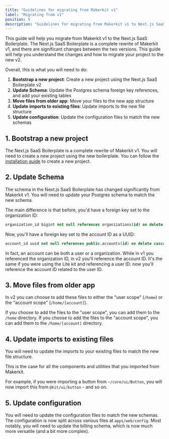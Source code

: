 ```yaml
---
title: "Guidelines for migrating from Makerkit v1"
label: "Migrating from v1"
position: 9
description: "Guidelines for migrating from Makerkit v1 to Next.js SaaS Boilerplate."
---
```


This guide will help you migrate from Makerkit v1 to the Next.js SaaS Boilerplate. The Next.js SaaS Boilerplate is a complete rewrite of Makerkit v1, and there are significant changes between the two versions. This guide will help you understand the changes and how to migrate your project to the new v2.

Overall, this is what you will need to do:

1. **Bootstrap a new project**: Create a new project using the Next.js SaaS Boilerplate v2
2. **Update Schema**: Update the Postgres schema foreign key references, and add your existing tables
3. **Move files from older app**: Move your files to the new app structure
4. **Update imports to existing files**: Update imports to the new file structure
5. **Update configuration**: Update the configuration files to match the new schemas

## 1. Bootstrap a new project

The Next.js SaaS Boilerplate is a complete rewrite of Makerkit v1. You will need to create a new project using the new boilerplate. You can follow the [installation guide](clone-repository) to create a new project.

## 2. Update Schema

The schema in the Next.js SaaS Boilerplate has changed significantly from Makerkit v1. You will need to update your Postgres schema to match the new schema.

The main difference is that before, you'd have a foreign key set to the organization ID:

```sql
organization_id bigint not null references organizations(id) on delete cascade,
```

Now, you'll have a foreign key set to the account ID as a UUID:

```sql
account_id uuid not null references public.accounts(id) on delete cascade,
```

In fact, an account can be both a user or a organization. While in v1 you referenced the organization ID, in v2 you'll reference the account ID. It's the same if you were using the Lite kit and referencing a user ID: now you'll reference the account ID related to the user ID.

## 3. Move files from older app

In v2 you can choose to add these files to either the "user scope" (`/home`) or the "account scope" (`/home/[account]`).

If you choose to add the files to the "user scope", you can add them to the `/home` directory. If you choose to add the files to the "account scope", you can add them to the `/home/[account]` directory.

## 4. Update imports to existing files

You will need to update the imports to your existing files to match the new file structure.

This is the case for all the components and utilities that you imported from Makerkit.

For example, if you were importing a button from `~/core/ui/Button`, you will now import this from `@kit/ui/button` - and so on.

## 5. Update configuration

You will need to update the configuration files to match the new schemas. The configuration is now split across various files at `apps/web/config`. Most notably, you will need to update the billing schema, which is now much more versatile (and a bit more complex).